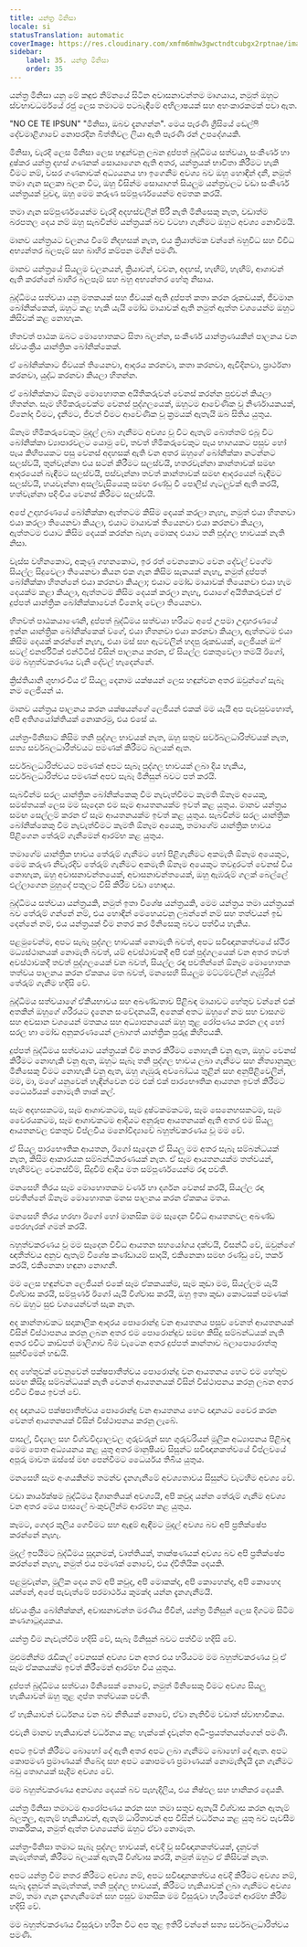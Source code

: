 ```yaml
---
title: යන්ත්‍ර මිනිසා
locale: si
statusTranslation: automatic
coverImage: https://res.cloudinary.com/xmfm6mhw3gwctndtcubgx2rptnae/image/upload/v1740337243/small_cover_educacion_fundamental_a051170f1c.webp
sidebar:
    label: 35. යන්ත්‍ර මිනිසා
    order: 35
---
```

යන්ත්‍ර මිනිසා යනු මේ කඳුළු නිම්නයේ සිටින අවාසනාවන්තම මෘගයාය, නමුත් ඔහුට ස්වභාවධර්මයේ රජු ලෙස තමාටම පටබැඳීමේ අභිලාෂයක් සහ අහංකාරකමක් පවා ඇත.

"NO CE TE IPSUN" "මිනිසා, ඔබව දැනගන්න". මෙය පැරණි ග්‍රීසියේ ඩෙල්ෆි දේවමාළිගාවේ නොපරදින බිත්තිවල ලියා ඇති පැරණි රන් උපදේශයකි.

මිනිසා, වැරදි ලෙස මිනිසා ලෙස හඳුන්වනු ලබන දුප්පත් බුද්ධිමය සත්වයා, සංකීර්ණ හා දුෂ්කර යන්ත්‍ර දහස් ගණනක් සොයාගෙන ඇති අතර, යන්ත්‍රයක් භාවිතා කිරීමට හැකි වීමට නම්, වසර ගණනාවක් අධ්‍යයනය හා ඉගෙනීම අවශ්‍ය බව ඔහු හොඳින් දනී, නමුත් තමා ගැන සලකා බලන විට, ඔහු විසින්ම සොයාගත් සියලුම යන්ත්‍රවලට වඩා සංකීර්ණ යන්ත්‍රයක් වුවද, ඔහු මෙම කරුණ සම්පූර්ණයෙන්ම අමතක කරයි.

තමා ගැන සම්පූර්ණයෙන්ම වැරදි අදහස්වලින් පිරී නැති මිනිසෙකු නැත, වඩාත්ම බරපතල දෙය නම් ඔහු සැබවින්ම යන්ත්‍රයක් බව වටහා ගැනීමට ඔහුට අවශ්‍ය නොවීමයි.

මානව යන්ත්‍රයට චලනය වීමේ නිදහසක් නැත, එය ක්‍රියාත්මක වන්නේ බහුවිධ සහ විවිධ අභ්‍යන්තර බලපෑම් සහ බාහිර කම්පන මගින් පමණි.

මානව යන්ත්‍රයේ සියලුම චලනයන්, ක්‍රියාවන්, වචන, අදහස්, හැඟීම්, හැඟීම්, ආශාවන් ඇති කරන්නේ බාහිර බලපෑම් සහ බහු අභ්‍යන්තර හේතු නිසාය.

බුද්ධිමය සත්වයා යනු මතකයක් සහ ජීවයක් ඇති දුප්පත් කතා කරන රූකඩයක්, ජීවමාන බෝනික්කෙක්, ඔහුට කළ හැකි යැයි මෝඩ මායාවක් ඇති නමුත් ඇත්ත වශයෙන්ම ඔහුට කිසිවක් කළ නොහැක.

හිතවත් පාඨක ඔබට මොහොතකට සිතා බලන්න, සංකීර්ණ යාන්ත්‍රණයකින් පාලනය වන ස්වයංක්‍රීය යාන්ත්‍රික බෝනික්කෙක්.

ඒ බෝනික්කාට ජීවයක් තියෙනවා, ආදරය කරනවා, කතා කරනවා, ඇවිදිනවා, ප්‍රාර්ථනා කරනවා, යුද්ධ කරනවා කියලා හිතන්න.

ඒ බෝනික්කාට ඕනෑම මොහොතක අයිතිකරුවන් වෙනස් කරන්න පුළුවන් කියලා හිතන්න. සෑම හිමිකරුවෙක්ම වෙනස් පුද්ගලයෙක්, ඔහුටම ආවේණික වූ නිර්ණායකයක්, විනෝද වීමට, දැනීමට, ජීවත් වීමට ආවේණික වූ ක්‍රමයක් ඇතැයි ඔබ සිතිය යුතුය.

ඕනෑම හිමිකරුවෙකුට මුදල් ලබා ගැනීමට අවශ්‍ය වූ විට ඇතැම් බොත්තම් එබූ විට බෝනික්කා ව්‍යාපාරවලට යොමු වේ, තවත් හිමිකරුවෙකුට පැය භාගයකට පසුව හෝ පැය කිහිපයකට පසු වෙනස් අදහසක් ඇති වන අතර ඔහුගේ බෝනික්කා නටන්නට සලස්වයි, තුන්වැන්නා එය සටන් කිරීමට සලස්වයි, හතරවැන්නා කාන්තාවක් සමඟ ආදරයෙන් බැඳීමට සලස්වයි, පස්වැන්නා තවත් කාන්තාවක් සමඟ ආදරයෙන් බැඳීමට සලස්වයි, හයවැන්නා අසල්වැසියෙකු සමඟ රණ්ඩු වී පොලිස් ගැටලුවක් ඇති කරයි, හත්වැන්නා පදිංචිය වෙනස් කිරීමට සලස්වයි.

අපේ උදාහරණයේ බෝනික්කා ඇත්තටම කිසිම දෙයක් කරලා නැහැ, නමුත් එයා හිතනවා එයා කරලා තියෙනවා කියලා, එයාට මායාවක් තියෙනවා එයා කරනවා කියලා, ඇත්තටම එයාට කිසිම දෙයක් කරන්න බැහැ මොකද එයාට තනි පුද්ගල භාවයක් නැති නිසා.

වැස්ස වහිනකොට, අකුණු ගහනකොට, ඉර රත් වෙනකොට වෙන දේවල් වගේම සියල්ල සිදුවෙලා තියෙනවා කියන එක ගැන කිසිම සැකයක් නැහැ, නමුත් දුප්පත් බෝනික්කා හිතන්නේ එයා කරනවා කියලා; එයාට මෝඩ මායාවක් තියෙනවා එයා හැම දෙයක්ම කළා කියලා, ඇත්තටම කිසිම දෙයක් කරලා නැහැ, එයාගේ අයිතිකරුවන් ඒ දුප්පත් යාන්ත්‍රික බෝනික්කාවෙන් විනෝද වෙලා තියෙනවා.

හිතවත් පාඨකයාණෙනි, දුප්පත් බුද්ධිමය සත්වයා හරියට අපේ උපමා උදාහරණයේ ඉන්න යාන්ත්‍රික බෝනික්කෙක් වගේ, එයා හිතනවා එයා කරනවා කියලා, ඇත්තටම එයා කිසිම දෙයක් කරන්නේ නැහැ, එයා මස් සහ ඇටවලින් හදපු රූකඩයක්, ලෙජියන් ඔෆ් සටල් එනර්ජිටික් එන්ටිටිස් විසින් පාලනය කරන, ඒ සියල්ල එකතුවෙලා තමයි ඊගෝ, මම බහුත්වකරණය වැනි දේවල් හැදෙන්නේ.

ක්‍රිස්තියානි ශුභාරංචිය ඒ සියලු දෙනාම යක්ෂයන් ලෙස හඳුන්වන අතර ඔවුන්ගේ සැබෑ නම ලෙජියන් ය.

මානව යන්ත්‍රය පාලනය කරන යක්ෂයන්ගේ ලෙජියන් එකක් මම යැයි අප පැවසුවහොත්, අපි අතිශයෝක්තියක් නොකරමු, එය එසේ ය.

යන්ත්‍ර-මිනිසාට කිසිම තනි පුද්ගල භාවයක් නැත, ඔහු සතුව සර්වබලධාරිත්වයක් නැත, සත්‍ය සර්වබලධාරීත්වයට පමණක් කිරීමට බලයක් ඇත.

සර්වබලධාරිත්වයට පමණක් අපට සැබෑ පුද්ගල භාවයක් ලබා දිය හැකිය, සර්වබලධාරිත්වය පමණක් අපව සැබෑ මිනිසුන් බවට පත් කරයි.

සැබවින්ම සරල යාන්ත්‍රික බෝනික්කෙකු වීම නැවැත්වීමට කැමති ඕනෑම අයෙකු, සමස්තයක් ලෙස මම සෑදෙන එම සෑම ආයතනයක්ම ඉවත් කළ යුතුය. මානව යන්ත්‍රය සමඟ සෙල්ලම් කරන ඒ සෑම ආයතනයක්ම ඉවත් කළ යුතුය. සැබවින්ම සරල යාන්ත්‍රික බෝනික්කෙකු වීම නැවැත්වීමට කැමති ඕනෑම අයෙකු, තමාගේම යාන්ත්‍රික භාවය පිළිගෙන තේරුම් ගැනීමෙන් ආරම්භ කළ යුතුය.

තමාගේම යාන්ත්‍රික භාවය තේරුම් ගැනීමට හෝ පිළිගැනීමට අකමැති ඕනෑම අයෙකුට, මෙම කරුණ නිවැරදිව තේරුම් ගැනීමට අකමැති ඕනෑම අයෙකුට තවදුරටත් වෙනස් විය නොහැක, ඔහු අවාසනාවන්තයෙක්, අවාසනාවන්තයෙක්, ඔහු ඇඹරුම් ගලක් බෙල්ලේ එල්ලාගෙන මුහුදේ පතුලට විසි කිරීම වඩා හොඳය.

බුද්ධිමය සත්වයා යන්ත්‍රයකි, නමුත් ඉතා විශේෂ යන්ත්‍රයකි, මෙම යන්ත්‍රය තමා යන්ත්‍රයක් බව තේරුම් ගන්නේ නම්, එය හොඳින් මෙහෙයවනු ලබන්නේ නම් සහ තත්වයන් ඉඩ දෙන්නේ නම්, එය යන්ත්‍රයක් වීම නතර කර මිනිසෙකු බවට පත්විය හැකිය.

පළමුවෙන්ම, අපට සැබෑ පුද්ගල භාවයක් නොමැති බවත්, අපට සවිඥානකත්වයේ ස්ථිර මධ්‍යස්ථානයක් නොමැති බවත්, යම් අවස්ථාවකදී අපි එක් පුද්ගලයෙක් වන අතර තවත් අවස්ථාවකදී තවත් පුද්ගලයෙක් වන බවත්, සියල්ල රඳා පවතින්නේ ඕනෑම මොහොතක තත්වය පාලනය කරන ඒකකය මත බවත්, මනසෙහි සියලුම මට්ටම්වලින් ගැඹුරින් තේරුම් ගැනීම හදිසි වේ.

බුද්ධිමය සත්වයාගේ ඒකීයභාවය සහ අඛණ්ඩතාව පිළිබඳ මායාවට හේතුව වන්නේ එක් අතකින් ඔහුගේ ශරීරයට දැනෙන සංවේදනයයි, අනෙක් අතට ඔහුගේ නම සහ වාසගම සහ අවසාන වශයෙන් මතකය සහ අධ්‍යාපනයෙන් ඔහු තුළ රෝපණය කරන ලද හෝ සරල හා මෝඩ අනුකරණයෙන් ලබාගත් යාන්ත්‍රික පුරුදු කිහිපයකි.

දුප්පත් බුද්ධිමය සත්වයාට යන්ත්‍රයක් වීම නතර කිරීමට නොහැකි වනු ඇත, ඔහුට වෙනස් කිරීමට නොහැකි වනු ඇත, ඔහුට සැබෑ තනි පුද්ගල භාවය ලබා ගැනීමට සහ නීත්‍යානුකූල මිනිසෙකු වීමට නොහැකි වනු ඇත, ඔහු ගැඹුරු අවබෝධය තුළින් සහ අනුපිළිවෙලින්, මම, මා, මගේ යනුවෙන් හැඳින්වෙන එම එක් එක් පාරභෞතික ආයතන ඉවත් කිරීමට ධෛර්යයක් නොමැති තාක් කල්.

සෑම අදහසකටම, සෑම ආශාවකටම, සෑම දුෂ්ටකමකටම, සෑම සෙනෙහසකටම, සෑම වෛරයකටම, සෑම ආශාවකටම ආදියට අනුරූප ආයතනයක් ඇති අතර එම සියලු ආයතනවල එකතුව විප්ලවීය මනෝවිද්‍යාවේ බහුත්වකරණය වූ මම වේ.

ඒ සියලු පාරභෞතික ආයතන, ඊගෝ සෑදෙන ඒ සියලු මම අතර සැබෑ සම්බන්ධයක් නැත, කිසිම ආකාරයක සම්බන්ධීකරණයක් නැත. ඒ සෑම ආයතනයක්ම තත්වයන්, හැඟීම්වල වෙනස්වීම්, සිදුවීම් ආදිය මත සම්පූර්ණයෙන්ම රඳා පවතී.

මනසෙහි තිරය සෑම මොහොතකම වර්ණ හා දර්ශන වෙනස් කරයි, සියල්ල රඳා පවතින්නේ ඕනෑම මොහොතක මනස පාලනය කරන ඒකකය මතය.

මනසෙහි තිරය හරහා ඊගෝ හෝ මානසික මම සෑදෙන විවිධ ආයතනවල අඛණ්ඩ පෙරහැරක් ගමන් කරයි.

බහුත්වකරණය වූ මම සෑදෙන විවිධ ආයතන සහයෝගය දක්වයි, විසන්ධි වේ, ඔවුන්ගේ ඥාතීත්වය අනුව ඇතැම් විශේෂ කණ්ඩායම් සාදයි, එකිනෙකා සමඟ රණ්ඩු වේ, තර්ක කරයි, එකිනෙකා හඳුනා නොගනී.

මම ලෙස හඳුන්වන ලෙජියන් එකේ සෑම ඒකකයක්ම, සෑම කුඩා මම, සියල්ලම යැයි විශ්වාස කරයි, සම්පූර්ණ ඊගෝ යැයි විශ්වාස කරයි, ඔහු ඉතා කුඩා කොටසක් පමණක් බව ඔහුට සුළු වශයෙන්වත් සැක නැත.

අද කාන්තාවකට සදාකාලික ආදරය පොරොන්දු වන ආයතනය පසුව වෙනත් ආයතනයක් විසින් විස්ථාපනය කරනු ලබන අතර එම පොරොන්දුව සමඟ කිසිදු සම්බන්ධයක් නැති අතර එවිට කාඩ්පත් මාලිගාව බිම වැටෙන අතර දුප්පත් කාන්තාව බලාපොරොත්තු සුන්වීමෙන් හඬයි.

අද හේතුවක් වෙනුවෙන් පක්ෂපාතීත්වය පොරොන්දු වන ආයතනය හෙට එම හේතුව සමඟ කිසිදු සම්බන්ධයක් නැති වෙනත් ආයතනයක් විසින් විස්ථාපනය කරනු ලබන අතර එවිට විෂය ඉවත් වේ.

අද ඥානයට පක්ෂපාතීත්වය පොරොන්දු වන ආයතනය හෙට ඥානයට වෛර කරන වෙනත් ආයතනයක් විසින් විස්ථාපනය කරනු ලැබේ.

පාසල්, විද්‍යාල සහ විශ්වවිද්‍යාලවල ගුරුවරුන් සහ ගුරුවරියන් මූලික අධ්‍යාපනය පිළිබඳ මෙම පොත අධ්‍යයනය කළ යුතු අතර මානුෂීයව සිසුන්ට සවිඥානකත්වයේ විප්ලවයේ අපූරු මාවත ඔස්සේ මඟ පෙන්වීමට ධෛර්යය තිබිය යුතුය.

මනසෙහි සෑම අංශයකින්ම තමන්ව දැනගැනීමේ අවශ්‍යතාවය සිසුන්ට වැටහීම අවශ්‍ය වේ.

වඩා කාර්යක්ෂම බුද්ධිමය දිශානතියක් අවශ්‍යයි, අපි කවුද යන්න තේරුම් ගැනීම අවශ්‍ය වන අතර මෙය පාසලේ බංකුවලින්ම ආරම්භ කළ යුතුය.

කෑමට, ගෙදර කුලිය ගෙවීමට සහ ඇඳුම් ඇඳීමට මුදල් අවශ්‍ය බව අපි ප්‍රතික්ෂේප කරන්නේ නැහැ.

මුදල් ඉපයීමට බුද්ධිමය සූදානමක්, වෘත්තියක්, තාක්ෂණයක් අවශ්‍ය බව අපි ප්‍රතික්ෂේප කරන්නේ නැහැ, නමුත් එය පමණක් නොවේ, එය ද්විතියික දෙයකි.

පළමුවැන්න, මූලික දෙය නම් අපි කවුද, අපි මොකක්ද, අපි කොහෙන්ද, අපි කොහෙද යන්නේ, අපේ පැවැත්මේ පරමාර්ථය කුමක්ද යන්න දැනගැනීමයි.

ස්වයංක්‍රීය බෝනික්කන්, අවාසනාවන්ත මරණීය ජීවීන්, යන්ත්‍ර මිනිසුන් ලෙස දිගටම සිටීම කණගාටුදායකය.

යන්ත්‍ර වීම නැවැත්වීම හදිසි වේ, සැබෑ මිනිසුන් බවට පත්වීම හදිසි වේ.

මුළුමනින්ම රැඩිකල් වෙනසක් අවශ්‍ය වන අතර එය හරියටම මම බහුත්වකරණය වූ ඒ සෑම ඒකකයක්ම ඉවත් කිරීමෙන් ආරම්භ විය යුතුය.

දුප්පත් බුද්ධිමය සත්වයා මිනිසෙක් නොවේ, නමුත් මිනිසෙකු වීමට අවශ්‍ය සියලු හැකියාවන් ඔහු තුළ ගුප්ත තත්වයක පවතී.

ඒ හැකියාවන් වර්ධනය වන බව නීතියක් නොවේ, ඒවා නැතිවීම වඩාත් ස්වාභාවිකය.

එවැනි මානව හැකියාවන් වර්ධනය කළ හැක්කේ දැවැන්ත අධි-ප්‍රයත්නයන්ගෙන් පමණි.

අපට ඉවත් කිරීමට බොහෝ දේ ඇති අතර අපට ලබා ගැනීමට බොහෝ දේ ඇත. අපට කොපමණ ප්‍රමාණයක් තිබේද සහ අපට කොපමණ ප්‍රමාණයක් නොමැතිදැයි දැන ගැනීමට බඩු තොගයක් සෑදීම අවශ්‍ය වේ.

මම බහුත්වකරණය අනවශ්‍ය දෙයක් බව පැහැදිලිය, එය නිෂ්ඵල සහ හානිකර දෙයකි.

යන්ත්‍ර මිනිසා තමාටම ආරෝපණය කරන සහ තමා සතුව ඇතැයි විශ්වාස කරන ඇතැම් බලතල, ඇතැම් හැකියාවන්, ඇතැම් ධාරිතාවන් අප විසින් වර්ධනය කළ යුතු බව පැවසීම තාර්කිකය, නමුත් ඇත්ත වශයෙන්ම ඔහුට ඒවා නොමැත.

යන්ත්‍ර-මිනිසා තමාට සැබෑ පුද්ගල භාවයක්, අවදි වූ සවිඥානකත්වයක්, දැනුවත් කැමැත්තක්, කිරීමට බලයක් ඇතැයි විශ්වාස කරයි, නමුත් ඔහුට ඒ කිසිවක් නැත.

අපට යන්ත්‍ර වීම නතර කිරීමට අවශ්‍ය නම්, අපට සවිඥානකත්වය අවදි කිරීමට අවශ්‍ය නම්, සැබෑ දැනුවත් කැමැත්තක්, තනි පුද්ගල භාවයක්, කිරීමට හැකියාවක් ලබා ගැනීමට අවශ්‍ය නම්, තමා ගැන දැනගැනීමෙන් සහ පසුව මානසික මම විසුරුවා හැරීමෙන් ආරම්භ කිරීම හදිසි වේ.

මම බහුත්වකරණය විසුරුවා හරින විට අප තුළ ඉතිරි වන්නේ සත්‍ය සර්වබලධාරිත්වය පමණි.

